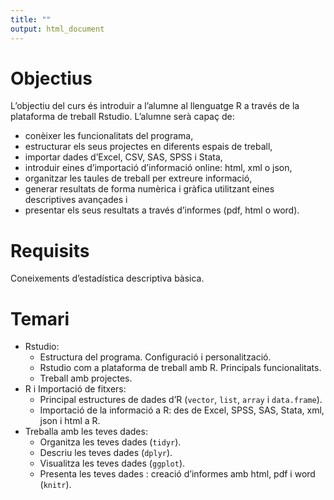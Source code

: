 ```yaml
---
title: ""
output: html_document
---
```


# Objectius

L'objectiu del curs és introduir a l'alumne al llenguatge R a través de la plataforma de treball Rstudio. L'alumne serà capaç de:

  * conèixer les funcionalitats del programa,
  * estructurar els seus projectes en diferents espais de treball, 
  * importar dades d'Excel, CSV, SAS, SPSS i Stata,
  * introduir eines d'importació d'informació online: html, xml o json,
  * organitzar les taules de treball per extreure informació,
  * generar resultats de forma numèrica i gràfica utilitzant eines descriptives avançades i
  * presentar els seus resultats a través d'informes (pdf, html o word).


# Requisits

Coneixements d'estadística descriptiva bàsica.


# Temari

  * Rstudio:
    * Estructura del programa. Configuració i personalització.
    * Rstudio com a plataforma de treball amb R. Principals funcionalitats.
    * Treball amb projectes.
    
  * R i Importació de fitxers:
    * Principal estructures de dades d'R (`vector`, `list`, `array` i `data.frame`).
    * Importació de la informació a R: des de Excel, SPSS, SAS, Stata, xml, json i html a R.

  * Treballa amb les teves dades:
    * Organitza les teves dades (`tidyr`).
    * Descriu les teves dades (`dplyr`).
    * Visualitza les teves dades (`ggplot`).    
    * Presenta les teves dades : creació d'informes amb html, pdf i word (`knitr`).


